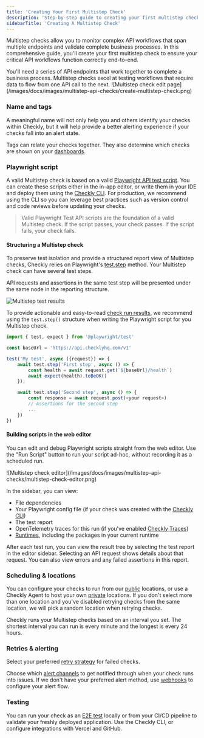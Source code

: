 ```yaml
---
title: 'Creating Your First Multistep Check'
description: 'Step-by-step guide to creating your first multistep check in Checkly for monitoring complex API workflows and business processes.'
sidebarTitle: 'Creating A Multistep Check'
---
```


Multistep checks allow you to monitor complex API workflows that span multiple endpoints and validate complete business processes. In this comprehensive guide, you'll create your first multistep check to ensure your critical API workflows function correctly end-to-end.


<Note>
You'll need a series of API endpoints that work together to complete a business process. Multistep checks excel at testing workflows that require data to flow from one API call to the next.
</Note>

<Frame>
![Multistep check edit page](/images/docs/images/multistep-api-checks/create-multistep-check.png)
</Frame>

### Name and tags

A meaningful name will not only help you and others identify your checks within Checkly, but it will help provide a better alerting experience if your checks fall into an alert state.

Tags can relate your checks together. They also determine which checks are shown on your [dashboards](/docs/dashboards/).

### Playwright script

A valid Multistep check is based on a valid [Playwright API test script](https://playwright.dev/docs/api-testing). You can create these scripts either in the in-app editor, or write them in your IDE and deploy them using the [Checkly CLI](/docs/cli/). For production, we recommend using the CLI so you can leverage best practices such as version control and code reviews before updating your checks.

> Valid Playwright Test API scripts are the foundation of a valid Multistep check. If the script passes, your check passes.
> If the script fails, your check fails.

#### Structuring a Multistep check

To preserve test isolation and provide a structured report view of Multistep checks, Checkly relies on Playwright's [test.step](https://playwright.dev/docs/api/class-test#test-step) method. Your Multistep check can have several test steps.

API requests and assertions in the same test step will be presented under the same node in the reporting structure.

![Multistep test results](/images/docs/images/multistep-api-checks/test-results.jpg)

To provide actionable and easy-to-read [check run results](/docs/monitoring/check-results/#multistep-check-results), we recommend using the `test.step()` structure when writing the Playwright script for you Multistep check.

```ts  {title="my-test.spec.ts"}
import { test, expect } from '@playwright/test'

const baseUrl = 'https://api.checklyhq.com/v1'

test('My test', async ({request}) => {
    await test.step('First step', async () => {
        const health = await request.get(`${baseUrl}/health`)
        await expect(health).toBeOK()
    });

    await test.step('Second step', async () => {
        const response = await request.post(<your request>)
        // Assertions for the second step
        ...
    })
})
```

#### Building scripts in the web editor

You can edit and debug Playwright scripts straight from the web editor. Use the "Run Script" button to run your script ad-hoc, without recording it as a scheduled run. 

<Frame>
![Multistep check editor](/images/docs/images/multistep-api-checks/multistep-check-editor.png)
</Frame>

In the sidebar, you can view:

- File dependencies
- Your Playwright config file (if your check was created with the [Checkly CLI](/docs/cli/))
- The test report
- OpenTelemetry traces for this run (if you've enabled [Checkly Traces](/docs/traces-open-telemetry/))
- [Runtimes](/docs/runtimes/), including the packages in your current runtime

After each test run, you can view the result tree by selecting the test report in the editor sidebar. Selecting an API request shows details about that request. You can also view errors and any failed assertions in this report.

### Scheduling & locations

You can configure your checks to run from our [public](/docs/monitoring/global-locations/) locations, or use a Checkly Agent to host your own [private](/docs/private-locations/) locations. If you don't select more than one location and you've disabled retrying checks from the same location, we will pick a random location when retrying checks.

Checkly runs your Multistep checks based on an interval you set. The shortest interval you can run is every minute and the longest is every 24 hours.

### Retries & alerting

Select your preferred [retry strategy](/docs/alerting-and-retries/retries/) for failed checks.

Choose which [alert channels](/docs/alerting-and-retries/alert-channels/) to get notified through when your check runs into issues. If we don't have your preferred alert method, use [webhooks](/docs/alerting-and-retries/webhooks/) to configure your alert flow.

### Testing

You can run your check as an [E2E test](/docs/testing) locally or from your CI/CD pipeline to validate your freshly deployed application. Use the Checkly CLI, or configure integrations with Vercel and GitHub.

